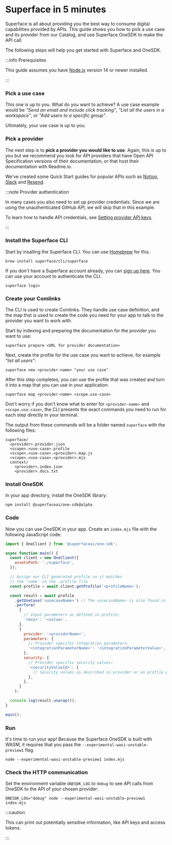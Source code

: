 # Superface in 5 minutes

Superface is all about providing you the best way to consume digital capabilities provided by APIs. This guide shows you how to pick a use case and its provider from our Catalog, and use Superface OneSDK to make the API call.

The following steps will help you get started with Superface and OneSDK.

:::info Prerequisites

This guide assumes you have [Node.js](https://nodejs.dev/) version 14 or newer installed.

:::

<div class="count-steps-h3">

### Pick a use case

This one is up to you. What do you want to achieve? A use case example would be _"Send an email and include click tracking"_, _"List all the users in a workspace"_, or _"Add users to a specific group"_.

Ultimately, your use case is up to you.

### Pick a provider

The next step is to **pick a provider you would like to use**. Again, this is up to you but we recommend you look for API providers that have Open API Specification versions of their documentation, or that host their documentation with Readme.io.

We've created some Quick Start guides for popular APIs such as [Notion](../api-examples/notion.mdx), [Slack](../api-examples/slack.mdx) and [Resend](../api-examples/resend.mdx).

:::note Provider authentication

In many cases you also need to set up provider credentials. Since we are using the unauthenticated GitHub API, we will skip that in this example.

To learn how to handle API credentials, see [Setting provider API keys](../guides/api-keys.md).

:::

### Install the Superface CLI

Start by insalling the Superface CLI. You can use [Homebrew](https://brew.sh/) for this.

```shell
brew install superface/cli/superface
```

If you don't have a Superface account already, you can [sign up here](https://superface.ai/create-account). You can use your account to authenticate the CLI.

```shell
superface login
```

### Create your Comlinks

The CLI is used to create Comlinks. They handle use case definition, and the map thst is used to create the code you need for your app to talk to the provider you want to work with.

Start by indexing and preparing the documentation for the provider you want to use:

```shell
superface prepare <URL for provider documentation>
```

Next, create the profile for the use case you want to achieve, for example _"list all users"_:

```shell
superface new <provider-name> "your use case"
```

After this step completes, you can use the profile that was created and turn it into a map that you can use in your application.

```shell
superface map <provider-name> <scope.use-case>
```

Don't worry if you don't know what to enter for `<provider-name>` and `<scope.use-case>`, the CLI presents the exact commands you need to run for each step directly in your terminal.

The output from these commands will be a folder named `superface` with the following files:

```shell
superface/
  <provider>.provider.json
  <scope>.<use-case>.profile
  <scope>.<use-case>.<provider>.map.js
  <scope>.<use-case>.<provider>.mjs
  context/
    <provider>.index.json
    <provider>.docs.txt
```

### Install OneSDK

In your app directory, install the OneSDK library:

```shell
npm install @superfaceai/one-sdk@alpha
```

### Code

Now you can use OneSDK in your app. Create an `index.mjs` file with the following JavaScript code:

```js title="index.mjs"
import { OneClient } from '@superfaceai/one-sdk';

async function main() {
  const client = new OneClient({
    assetsPath: './superface',
  });

  // Assign our CLI generated profile so it matches
  // the 'name' in the .profile file
  const profile = await client.getProfile('<profileName>');

  const result = await profile
    .getUseCase('<usecaseName>') // The <usecaseName> is also found in the .profile file
    .perform(
      {
        // Input parameters as defined in profile:
        '<key>': '<value>',
      },
      {
        provider: '<providerName>',
        parameters: {
          // Provider specific integration parameters:
          '<integrationParameterName>': '<integrationParameterValue>',
        },
        security: {
          // Provider specific security values:
          '<securityValueId>': {
            // Security values as described in provider or on profile page
          },
        },
      }
    );

  console.log(result.unwrap());
}

main();
```

### Run

It's time to run your app! Because the Superface OneSDK is built with WASM, it requires that you pass the `--experimental-wasi-unstable-preview1` flag.

```shell
node --experimental-wasi-unstable-preview1 index.mjs
```

### Check the HTTP communication

Set the environment variable `ONESDK_LOG` to `debug` to see API calls from OneSDK to the API of your chosen provider:

```shell
ONESDK_LOG="debug" node --experimental-wasi-unstable-preview1 index.mjs
```

:::caution

This can print out potentially sensitive information, like API keys and access tokens.

:::

<!--### Understanding runtime integration

During the runtime of the application, OneSDK downloads a Comlink map from Superface servers. The Comlink map instructs the OneSDK how to make the call to GitHub API in order to perform the use case.

OneSDK also downloads the Comlink profile, which contains the definition of the use case for runtime. You can also provide local maps and profiles stored alongside your source code.

You can always check the Comlink map at the profile's detail page for a given provider by clicking the "raw" link. For example here's the [latest map for `vcs/user-repos` and `github`](https://superface.ai/raw/vcs/user-repos.github@2.0.suma).-->

</div>
